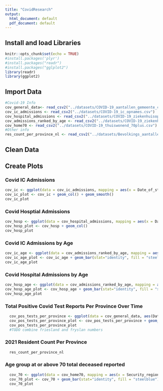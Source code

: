 ```yaml
---
title: "CovidResearch"
output:
  html_document: default
  pdf_document: default
---
```

## Install and load Libraries
```r
knitr::opts_chunk$set(echo = TRUE)
#install.packages('plyr')
#install.packages("readr")
#install.packages("gglplot2")
library(readr)
library(ggplot2)
```
## Import Data
```r
#Covid-19 Info
cov_general_data<- read_csv2("../datasets/COVID-19_aantallen_gemeente_cumulatief.csv")
cov_ic_admissions <- read_csv2("../datasets/COVID-19_ic_opnames.csv")
cov_hospital_admissions <- read_csv2("../datasets/COVID-19_ziekenhuisopnames.csv")
cov_admissions_ranked_by_age <- read_csv2("../datasets/COVID-19_ziekenhuis_ic_opnames_per_leeftijdsgroep.csv")
cov_home70 <- read_csv2("../datasets/COVID-19_thuiswonend_70plus.csv")
#Other info
res_count_per_province_nl <- read_csv2("../datasets/Bevolkings_aantallen_per_provincie.csv")
```
## Clean Data
## Create Plots
### Covid IC Admissions
```r
cov_ic <- ggplot(data = cov_ic_admissions, mapping = aes(x = Date_of_statistics, y = IC_admission)) 
cov_ic_plot <- cov_ic + geom_col() + geom_smooth()
cov_ic_plot
```

### Covid Hosptial Admissions
```r
cov_hosp <- ggplot(data = cov_hospital_admissions, mapping = aes(x = Date_of_statistics, y = Hospital_admission))
cov_hosp_plot <- cov_hosp + geom_col()
cov_hosp_plot
```
### Covid IC Admissions by Age
```r
cov_ic_age <- ggplot(data = cov_admissions_ranked_by_age, mapping = aes(x = Age_group, y = IC_admission))
cov_ic_age_plot <- cov_ic_age + geom_bar(stat="identity", fill = "steelblue")
cov_ic_age_plot
```
### Covid Hospital Admissions by Age
```r
cov_hosp_age <- ggplot(data = cov_admissions_ranked_by_age, mapping = aes(x = Age_group, y = Hospital_admission))
cov_hosp_age_plot <- cov_hosp_age + geom_bar(stat="identity", fill = "steelblue")
cov_hosp_age_plot
```
### Total Positive Covid Test Reports Per Province Over Time
```r
  cov_pos_tests_per_province <- ggplot(data = cov_general_data, aes(Date_of_report, Total_reported, color = Province))
  cov_pos_tests_per_province_plot <- cov_pos_tests_per_province + geom_col()
  cov_pos_tests_per_province_plot
  #TODO combine friesland and fryslan numbers
```
### 2021 Resident Count Per Province 
```r
  res_count_per_province_nl
```
### Age group at or above 70 total deceased reported
```r
  cov_70 <- ggplot(data = cov_home70, mapping = aes(x = Security_region, y = Total_deceased_reported))
  cov_70_plot <- cov_70 + geom_bar(stat="identity", fill = "steelblue") + coord_flip()
  cov_70_plot
```